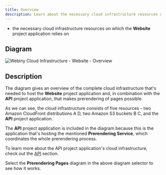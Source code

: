 ```yaml
---
title: Overview
description: Learn about the necessary cloud infrastructure resources on which the Website project application relies on.
---
```



<Alert type="success" title="What you’ll learn">

- the necessary cloud infrastructure resources on which the **Website** project application relies on

</Alert>

## Diagram

![Webiny Cloud Infrastructure - Website - Overview](./images/webiny_website_overview.png)

## Description

The diagram gives an overview of the complete cloud infrastructure that's needed to host the **Website** project application and, in combination with the **API** project application, that makes prerendering of pages possible.

As we can see, the cloud infrastructure consists of five resources - two Amazon CloudFront distributions <diagram-letter>A</diagram-letter> <diagram-letter>D</diagram-letter>, two Amazon S3 buckets <diagram-letter>B</diagram-letter> <diagram-letter>C</diagram-letter>, and the **API** project application.

The **API** project application is included in the diagram because this is the application that's hosting the mentioned **Prerendering Service**, which coordinates the whole prerendering process.

<Alert type="info">

To learn more about the API project application's cloud infrastructure, check out the [API](/docs/key-topics/cloud-infrastructure/api/introduction) section.

</Alert>

Select the **Prerendering Pages** diagram in the above diagram selector to see how it works.
